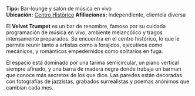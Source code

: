 **Tipo:** Bar-lounge y salón de música en vivo  
**Ubicación:** [Centro Histórico](Centro%20Histórico.md)
**Afiliaciones:** Independiente, clientela diversa

El **Velvet Trumpet** es un bar de renombre, famoso por su cuidada programación de música en vivo, ambiente melancólico y tragos intensamente preparados. Se encuentra en el centro histórico, lo que le permite reunir tanto a artistas como a forajidos, ejecutivos como mecánicos, y románticos empedernidos como solitarios en fuga.

El espacio está dominado por una tarima semicircular, un piano vertical siempre afinado, y una barra de madera negra donde trabaja un barman que conoce más secretos de los que dice. Las paredes están decoradas con fotografías de jazzistas, grabados surrealistas y poemas anónimos que cambian cada mes.